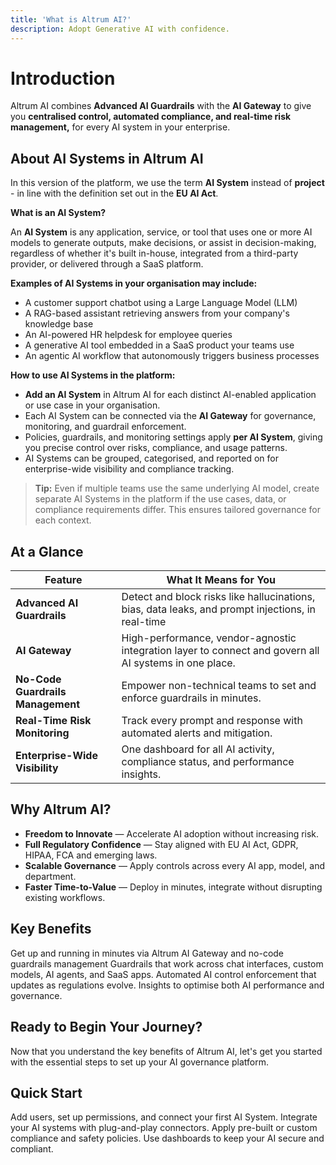 ```yaml
---
title: 'What is Altrum AI?'
description: Adopt Generative AI with confidence.
---
```


# Introduction

Altrum AI combines **Advanced AI Guardrails** with the **AI Gateway** to give you **centralised control, automated compliance, and real-time risk management,** for every AI system in your enterprise.

## About AI Systems in Altrum AI

In this version of the platform, we use the term **AI System** instead of **project** - in line with the definition set out in the **EU AI Act**.

**What is an AI System?**

An **AI System** is any application, service, or tool that uses one or more AI models to generate outputs, make decisions, or assist in decision-making, regardless of whether it's built in-house, integrated from a third-party provider, or delivered through a SaaS platform.

**Examples of AI Systems in your organisation may include:**

- A customer support chatbot using a Large Language Model (LLM)
- A RAG-based assistant retrieving answers from your company's knowledge base
- An AI-powered HR helpdesk for employee queries
- A generative AI tool embedded in a SaaS product your teams use
- An agentic AI workflow that autonomously triggers business processes

**How to use AI Systems in the platform:**

- **Add an AI System** in Altrum AI for each distinct AI-enabled application or use case in your organisation.
- Each AI System can be connected via the **AI Gateway** for governance, monitoring, and guardrail enforcement.
- Policies, guardrails, and monitoring settings apply **per AI System**, giving you precise control over risks, compliance, and usage patterns.
- AI Systems can be grouped, categorised, and reported on for enterprise-wide visibility and compliance tracking.

> **Tip:** Even if multiple teams use the same underlying AI model, create separate AI Systems in the platform if the use cases, data, or compliance requirements differ. This ensures tailored governance for each context.

## At a Glance

| **Feature** | **What It Means for You** |
| --- | --- |
| **Advanced AI Guardrails** | Detect and block risks like hallucinations, bias, data leaks, and prompt injections, in real-time |
| **AI Gateway** | High-performance, vendor-agnostic integration layer to connect and govern all AI systems in one place. |
| **No-Code Guardrails Management** | Empower non-technical teams to set and enforce guardrails in minutes. |
| **Real-Time Risk Monitoring** | Track every prompt and response with automated alerts and mitigation. |
| **Enterprise-Wide Visibility** | One dashboard for all AI activity, compliance status, and performance insights. |

## Why Altrum AI?

- **Freedom to Innovate** — Accelerate AI adoption without increasing risk.
- **Full Regulatory Confidence** — Stay aligned with EU AI Act, GDPR, HIPAA, FCA and emerging laws.
- **Scalable Governance** — Apply controls across every AI app, model, and department.
- **Faster Time-to-Value** — Deploy in minutes, integrate without disrupting existing workflows.

## Key Benefits

<Columns cols={2}>
  <Card title="Rapid Integration">
    Get up and running in minutes via Altrum AI Gateway and no-code guardrails management
  </Card>
  <Card title="Comprehensive Risk Control">
    Guardrails that work across chat interfaces, custom models, AI agents, and SaaS apps.
  </Card>
  <Card title="Continuous Compliance">
    Automated AI control enforcement that updates as regulations evolve.
  </Card>
  <Card title="Actionable Intelligence">
    Insights to optimise both AI performance and governance.
  </Card>
</Columns>

## Ready to Begin Your Journey?

Now that you understand the key benefits of Altrum AI, let's get you started with the essential steps to set up your AI governance platform.

## Quick Start

<Columns cols={2}>
  <Card
    title="Onboard Your Organisation"
    href="/product-guide/administration"
    arrow="true"
    cta="Get Started"
  >
    Add users, set up permissions, and connect your first AI System.
  </Card>
  <Card
    title="Connect via AI Gateway"
    href="/ai-gateway/Introduction/getting-started"
    arrow="true"
    cta="Connect"
  >
    Integrate your AI systems with plug-and-play connectors.
  </Card>
  <Card
    title="Configure Guardrails"
    href="/product-guide/guardrail-config"
    arrow="true"
    cta="Configure"
  >
    Apply pre-built or custom compliance and safety policies.
  </Card>
  <Card
    title="Monitor & Optimise"
    href="/product-guide/observability"
    arrow="true"
    cta="Monitor"
  >
    Use dashboards to keep your AI secure and compliant.
  </Card>
</Columns>

